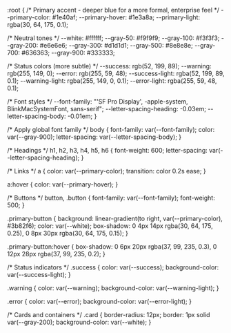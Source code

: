 :root {
  /* Primary accent - deeper blue for a more formal, enterprise feel */
  --primary-color: #1e40af;
  --primary-hover: #1e3a8a;
  --primary-light: rgba(30, 64, 175, 0.1);
  
  /* Neutral tones */
  --white: #ffffff;
  --gray-50: #f9f9f9;
  --gray-100: #f3f3f3;
  --gray-200: #e6e6e6;
  --gray-300: #d1d1d1;
  --gray-500: #8e8e8e;
  --gray-700: #636363;
  --gray-900: #333333;
  
  /* Status colors (more subtle) */
  --success: rgb(52, 199, 89);
  --warning: rgb(255, 149, 0);
  --error: rgb(255, 59, 48);
  --success-light: rgba(52, 199, 89, 0.1);
  --warning-light: rgba(255, 149, 0, 0.1);
  --error-light: rgba(255, 59, 48, 0.1);

  /* Font styles */
  --font-family: "'SF Pro Display', -apple-system, BlinkMacSystemFont, sans-serif";
  --letter-spacing-heading: -0.03em;
  --letter-spacing-body: -0.01em;
}

/* Apply global font family */
body {
  font-family: var(--font-family);
  color: var(--gray-900);
  letter-spacing: var(--letter-spacing-body);
}

/* Headings */
h1, h2, h3, h4, h5, h6 {
  font-weight: 600;
  letter-spacing: var(--letter-spacing-heading);
}

/* Links */
a {
  color: var(--primary-color);
  transition: color 0.2s ease;
}

a:hover {
  color: var(--primary-hover);
}

/* Buttons */
button, .button {
  font-family: var(--font-family);
  font-weight: 500;
}

.primary-button {
  background: linear-gradient(to right, var(--primary-color), #3b82f6);
  color: var(--white);
  box-shadow: 0 4px 14px rgba(30, 64, 175, 0.25), 0 8px 30px rgba(30, 64, 175, 0.15);
}

.primary-button:hover {
  box-shadow: 0 6px 20px rgba(37, 99, 235, 0.3), 0 12px 28px rgba(37, 99, 235, 0.2);
}

/* Status indicators */
.success {
  color: var(--success);
  background-color: var(--success-light);
}

.warning {
  color: var(--warning);
  background-color: var(--warning-light);
}

.error {
  color: var(--error);
  background-color: var(--error-light);
}

/* Cards and containers */
.card {
  border-radius: 12px;
  border: 1px solid var(--gray-200);
  background-color: var(--white);
} 